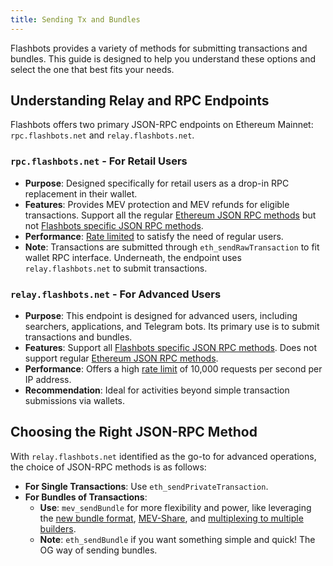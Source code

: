 ```yaml
---
title: Sending Tx and Bundles
---
```


Flashbots provides a variety of methods for submitting transactions and bundles. This guide is designed to help you understand these options and select the one that best fits your needs.

## Understanding Relay and RPC Endpoints

Flashbots offers two primary JSON-RPC endpoints on Ethereum Mainnet: `rpc.flashbots.net` and `relay.flashbots.net`.

### `rpc.flashbots.net` - For Retail Users
- **Purpose**: Designed specifically for retail users as a drop-in RPC replacement in their wallet.
- **Features**: Provides MEV protection and MEV refunds for eligible transactions. Support all the regular [Ethereum JSON RPC methods](https://docs.infura.io/networks/ethereum/json-rpc-methods/) but not [Flashbots specific JSON RPC
methods](flashbots-auction/advanced/rpc-endpoint).
- **Performance**: [Rate limited](/flashbots-protect/additional-documentation/ratelimiting) to satisfy the need of regular users.
- **Note**: Transactions are submitted through `eth_sendRawTransaction` to fit wallet RPC interface. Underneath, the endpoint uses `relay.flashbots.net` to submit transactions.

### `relay.flashbots.net` - For Advanced Users
- **Purpose**: This endpoint is designed for advanced users, including searchers, applications, and Telegram bots. Its primary use is to submit transactions and bundles.
- **Features**: Support all [Flashbots specific JSON RPC methods](flashbots-auction/advanced/rpc-endpoint). Does not support regular [Ethereum JSON RPC methods](https://docs.infura.io/networks/ethereum/json-rpc-methods/).
- **Performance**: Offers a high [rate limit](flashbots-auction/advanced/rpc-endpoint) of 10,000 requests per second per IP address.
- **Recommendation**: Ideal for activities beyond simple transaction submissions via wallets.

## Choosing the Right JSON-RPC Method

With `relay.flashbots.net` identified as the go-to for advanced operations, the choice of JSON-RPC methods is as follows:

- **For Single Transactions**: Use `eth_sendPrivateTransaction`.
- **For Bundles of Transactions**:
  - **Use**: `mev_sendBundle` for more flexibility and power, like leveraging the [new bundle format](flashbots-mev-share/searchers/understanding-bundles), [MEV-Share](flashbots-mev-share/introduction), and [multiplexing to multiple builders](flashbots-auction/advanced/multiplexing).
  - **Note**: `eth_sendBundle` if you want something simple and quick! The OG way of sending bundles.
